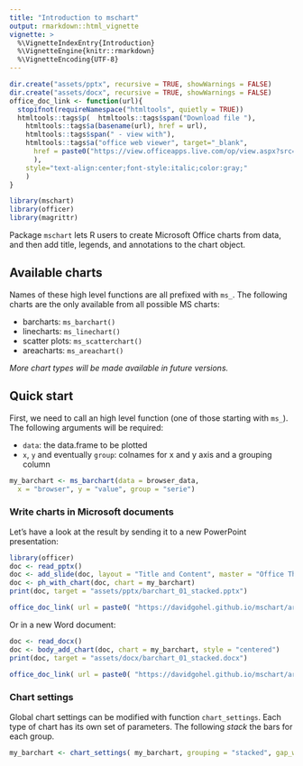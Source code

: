 ```yaml
---
title: "Introduction to mschart"
output: rmarkdown::html_vignette
vignette: >
  %\VignetteIndexEntry{Introduction}
  %\VignetteEngine{knitr::rmarkdown}
  %\VignetteEncoding{UTF-8}
---
```


```r
dir.create("assets/pptx", recursive = TRUE, showWarnings = FALSE)
dir.create("assets/docx", recursive = TRUE, showWarnings = FALSE)
office_doc_link <- function(url){
  stopifnot(requireNamespace("htmltools", quietly = TRUE))
  htmltools::tags$p(  htmltools::tags$span("Download file "),
    htmltools::tags$a(basename(url), href = url), 
    htmltools::tags$span(" - view with"),
    htmltools::tags$a("office web viewer", target="_blank", 
      href = paste0("https://view.officeapps.live.com/op/view.aspx?src=", url)
      ), 
    style="text-align:center;font-style:italic;color:gray;"
    )
}
```

```r
library(mschart)
library(officer)
library(magrittr)
```

Package `mschart` lets R users to create Microsoft Office charts from data, 
and then add title, legends, and annotations to the chart object.

## Available charts

Names of these high level functions are all prefixed with `ms_`.
The following charts are the only available from all possible MS charts:

* barcharts: `ms_barchart()`
* linecharts: `ms_linechart()`
* scatter plots: `ms_scatterchart()`
* areacharts: `ms_areachart()`

*More chart types will be made available in future versions.*


## Quick start

First, we need to call an high level function (one of those starting with `ms_`). The following arguments will be required:

* `data`: the data.frame to be plotted
* `x`, `y` and eventually `group`: colnames for x and y axis and a grouping column

```r
my_barchart <- ms_barchart(data = browser_data, 
  x = "browser", y = "value", group = "serie")
```

### Write charts in Microsoft documents

Let's have a look at the result by sending it to a new PowerPoint presentation:

```r
library(officer)
doc <- read_pptx()
doc <- add_slide(doc, layout = "Title and Content", master = "Office Theme")
doc <- ph_with_chart(doc, chart = my_barchart)
print(doc, target = "assets/pptx/barchart_01_stacked.pptx")
```

```r
office_doc_link( url = paste0( "https://davidgohel.github.io/mschart/articles/", "assets/pptx/barchart_01_stacked.pptx" ) )
```

Or in a new Word document:

```r
doc <- read_docx()
doc <- body_add_chart(doc, chart = my_barchart, style = "centered")
print(doc, target = "assets/docx/barchart_01_stacked.docx")
```

```r
office_doc_link( url = paste0( "https://davidgohel.github.io/mschart/articles/", "assets/docx/barchart_01_stacked.docx" ) )
```


### Chart settings

Global chart settings can be modified with function `chart_settings`. Each type of chart has its own set of parameters. The following *stack* the bars for each group.

```r
my_barchart <- chart_settings( my_barchart, grouping = "stacked", gap_width = 50, overlap = 100 )
```

